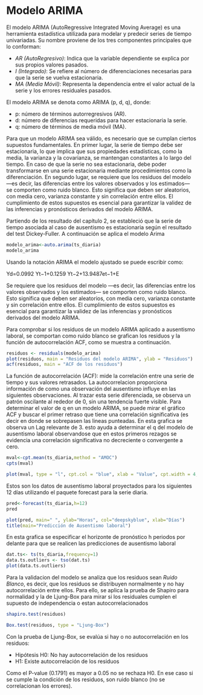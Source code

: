 
# Modelo ARIMA


El modelo ARIMA (AutoRegressive Integrated Moving Average) es una herramienta estadística utilizada para modelar y predecir series de tiempo univariadas. Su nombre proviene de los tres componentes principales que lo conforman:

- _AR (AutoRegresivo)_: Indica que la variable dependiente se explica por sus propios valores pasados.
- _I (Integrado)_: Se refiere al número de diferenciaciones necesarias para que la serie se vuelva estacionaria.
- _MA (Media Móvil)_: Representa la dependencia entre el valor actual de la serie y los errores residuales pasados.

El modelo ARIMA se denota como ARIMA (p, d, q), donde:

- p: número de términos autorregresivos (AR).
- d: número de diferencias requeridas para hacer estacionaria la serie.
- q: número de términos de media móvil (MA).

Para que un modelo ARIMA sea válido, es necesario que se cumplan ciertos supuestos fundamentales. En primer lugar, la serie de tiempo debe ser estacionaria, lo que implica que sus propiedades estadísticas, como la media, la varianza y la covarianza, se mantengan constantes a lo largo del tiempo. En caso de que la serie no sea estacionaria, debe poder transformarse en una serie estacionaria mediante procedimientos como la diferenciación. En segundo lugar, se requiere que los residuos del modelo —es decir, las diferencias entre los valores observados y los estimados— se comporten como ruido blanco. Esto significa que deben ser aleatorios, con media cero, varianza constante y sin correlación entre ellos. El cumplimiento de estos supuestos es esencial para garantizar la validez de las inferencias y pronósticos derivados del modelo ARIMA.

Partiendo de los resultado del capítulo 2, se estableció que la serie de tiempo asociada al caso de ausentismo es estacionaria según el resultado del test Dickey-Fuller. A continuación se aplica el modelo Arima 



```r
modelo_arima<-auto.arima(ts_diaria)
modelo_arima

```
Usando la notación ARIMA el modelo ajustado se puede escribir como:

Yd=0.0992 Yt−1+0.1259 Yt−2+13.9487et−1+E

Se requiere que los residuos del modelo —es decir, las diferencias entre los valores observados y los estimados— se comporten como ruido blanco. Esto significa que deben ser aleatorios, con media cero, varianza constante y sin correlación entre ellos. El cumplimiento de estos supuestos es esencial para garantizar la validez de las inferencias y pronósticos derivados del modelo ARIMA.

Para comprobar si los residuos de un modelo ARIMA  aplicado a ausentismo laboral, se comportan como ruido blanco se grafican los residuos y la función de autocorrelación ACF, como se muestra a continuación.

```r
residuos <- residuals(modelo_arima)
plot(residuos, main = "Residuos del modelo ARIMA", ylab = "Residuos")
acf(residuos, main = "ACF de los residuos")
```
La función de autocorrelación (ACF): mide la correlación entre una serie de tiempo y sus valores retrasados. La autocorrelacion proporciona información de como una observación del ausentismo influye en las siguientes observaciones. Al trazar esta serie diferenciada, se observa un patrón oscilante al rededor de 0, sin una tendencia fuerte visible. Para determinar el valor de q en un modelo ARIMA, se puede mirar el gráfico ACF y buscar el primer retraso que tiene una correlación significativa (es decir en donde se sobrepasen las lineas punteadas. En esta grafica se observa  un Lag relevante de 3. esto ayuda a determinar  el q del modelo de ausentismo laboral observandose que en estos primeros rezagos se evidencia una correlación significativa no decreciente o convergente a cero.

```r
mval<-cpt.mean(ts_diaria,method = "AMOC") 
cpts(mval)
```

```r
plot(mval, type = "l", cpt.col = "blue", xlab = "Value", cpt.width = 4, main = "default penalty")
```
Estos son los datos de ausentismo laboral proyectados para los siguientes 12 días utilizando el paquete forecast para la serie diaria.

```r
pred<-forecast(ts_diaria,h=12)
pred

```

```r
plot(pred, main=" ", ylab="Horas", col="deepskyblue", xlab="Días")
title(main="Predicción de Ausentismo laboral")

```
En esta grafica se especificar el horizonte de pronóstico h periodos por delante para que se realicen las predicciones de ausentismo laboral

```r
 
dat.ts<- ts(ts_diaria,frequency=1) 
data.ts.outliers <- tso(dat.ts)
plot(data.ts.outliers)

```

Para la validacion del modelo se analiza que los residuos sean _Ruido Blanco_, es decir, que los residuos se distribuyen normalmente y no hay autocorrelación entre ellos. Para ello, se aplica la prueba de Shapiro para normalidad y la de  Ljung-Box para mirar si los residuales cumplen el supuesto de independencia o estan autocorrelacionados


```r
shapiro.test(residuos)
```

```r
Box.test(residuos, type = "Ljung-Box")
```

Con la prueba de Ljung-Box, se evalúa si hay o no autocorrelación en los residuos:

- Hipótesis H0: No hay autocorrelación de los residuos 
- H1: Existe autocorrelación de los residuos

Como el P-value (0.1791) es mayor a 0.05 no se rechaza H0. En ese caso si se cumple la condición de los residuos, son ruido blanco (no se correlacionan los errores).
